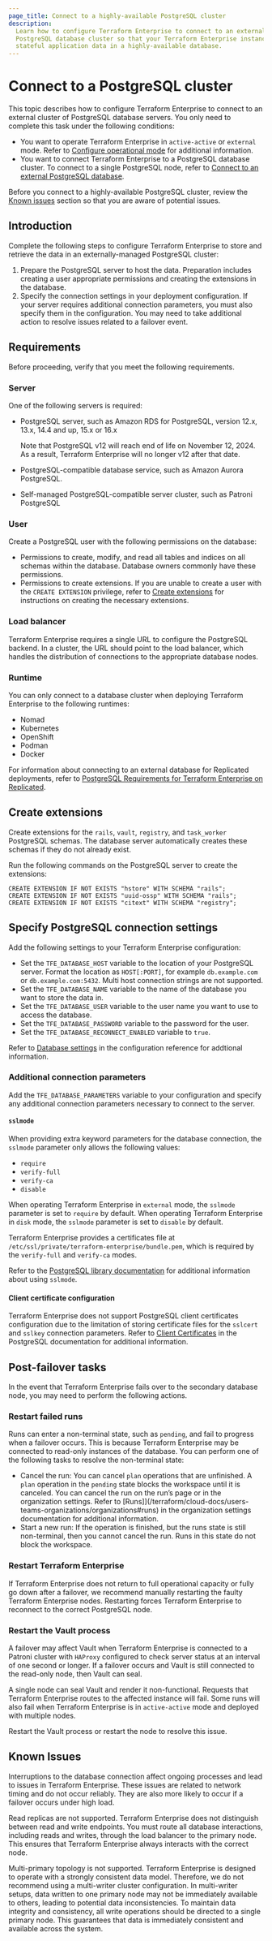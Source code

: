 ```yaml
---
page_title: Connect to a highly-available PostgreSQL cluster
description:
  Learn how to configure Terraform Enterprise to connect to an external
  PostgreSQL database cluster so that your Terraform Enterprise instances can store
  stateful application data in a highly-available database.
---
```


# Connect to a PostgreSQL cluster

This topic describes how to configure Terraform Enterprise to connect to an
external cluster of PostgreSQL database servers. 
You only need to complete this task under the following conditions:

- You want to operate Terraform Enterprise in `active-active` or `external` mode. Refer to [Configure operational mode](/terraform/enterprise/deploy/configuration/storage/configure-mode) for additional information.
- You want to connect Terraform Enterprise to a PostgreSQL database cluster. To connect to a single PostgreSQL node, refer to [Connect to an external PostgreSQL database](/terraform/enterprise/deploy/configuration/storage/connect-database/postgres). 

Before you connect to a highly-available PostgreSQL cluster, review the [Known issues](#known-issues) section so that you are aware of potential issues.

## Introduction

Complete the following steps to configure Terraform Enterprise to store and retrieve the data in an externally-managed PostgreSQL cluster:

1. Prepare the PostgreSQL server to host the data. Preparation includes creating
   a user appropriate permissions and creating the extensions in the database.
1. Specify the connection settings in your deployment configuration. If your
   server requires additional connection parameters, you must also specify them
   in the configuration.
You may need to take additional action to resolve issues related to a failover event.

## Requirements

Before proceeding, verify that you meet the following requirements.

### Server

One of the following servers is required:

- PostgreSQL server, such as Amazon RDS for PostgreSQL, version 12.x, 13.x, 14.4
  and up, 15.x or 16.x

  Note that PostgreSQL v12 will reach end of life on November 12, 2024. As a
  result, Terraform Enterprise will no longer v12 after that date.

- PostgreSQL-compatible database service, such as Amazon Aurora PostgreSQL.
- Self-managed PostgreSQL-compatible server cluster, such as Patroni PostgreSQL  

### User

Create a PostgreSQL user with the following permissions on the database:

- Permissions to create, modify, and read all tables and indices on all schemas
  within the database. Database owners commonly have these permissions.
- Permissions to create extensions. If you are unable to create a user with the
  `CREATE EXTENSION` privilege, refer to [Create extensions](#create-extensions)
  for instructions on creating the necessary extensions.

### Load balancer 

Terraform Enterprise requires a single URL to configure the
PostgreSQL backend. In a cluster, the URL should point to the load
balancer, which handles the distribution of connections to the appropriate
database nodes. 

### Runtime

You can only connect to a database cluster when deploying Terraform Enterprise to the following runtimes:

 - Nomad
 - Kubernetes
 - OpenShift
 - Podman
 - Docker
 
For information about connecting to an external database for Replicated deployments, refer to [PostgreSQL Requirements for Terraform Enterprise on Replicated](/terraform/enterprise/deploy/replicated/requirements/data-storage/postgres-requirements).    

## Create extensions

Create extensions for the `rails`, `vault`, `registry`, and `task_worker`
PostgreSQL schemas. The database server automatically creates these schemas if
they do not already exist.

Run the following commands on the PostgreSQL server to create the extensions:

```shell-session
CREATE EXTENSION IF NOT EXISTS "hstore" WITH SCHEMA "rails";
CREATE EXTENSION IF NOT EXISTS "uuid-ossp" WITH SCHEMA "rails";
CREATE EXTENSION IF NOT EXISTS "citext" WITH SCHEMA "registry";
```

## Specify PostgreSQL connection settings

Add the following settings to your Terraform Enterprise configuration:

- Set the `TFE_DATABASE_HOST` variable to the location of your PostgreSQL
  server. Format the location as `HOST[:PORT]`, for example `db.example.com` or
  `db.example.com:5432`. Multi host connection strings are not supported.
- Set the `TFE_DATABASE_NAME` variable to the name of the database you want to
  store the data in.
- Set the `TFE_DATABASE_USER` variable to the user name you want to use to
  access the database.
- Set the `TFE_DATABASE_PASSWORD` variable to the password for the user.
- Set the `TFE_DATABASE_RECONNECT_ENABLED` variable to `true`. 

Refer to
[Database settings](/terraform/enterprise/deploy/reference/configuration#database-settings)
in the configuration reference for addtional information.

### Additional connection parameters

Add the `TFE_DATABASE_PARAMETERS` variable to your configuration and specify any
additional connection parameters necessary to connect to the server.

#### `sslmode`

When providing extra keyword parameters for the database connection, the
`sslmode` parameter only allows the following values:

- `require`
- `verify-full`
- `verify-ca`
- `disable`

When operating Terraform Enterprise in `external` mode, the `sslmode` parameter
is set to `require` by default. When operating Terraform Enterprise in `disk`
mode, the `sslmode` parameter is set to `disable` by default.

Terraform Enterprise provides a certificates file at
`/etc/ssl/private/terraform-enterprise/bundle.pem`, which is required by the
`verify-full` and `verify-ca` modes.

Refer to the
[PostgreSQL library documentation](https://www.postgresql.org/docs/12/libpq-ssl.html)
for additional information about using `sslmode`.

#### Client certificate configuration

Terraform Enterprise does not support PostgreSQL client certificates
configuration due to the limitation of storing certificate files for the
`sslcert` and `sslkey` connection parameters. Refer to
[Client Certificates](https://www.postgresql.org/docs/12/libpq-ssl.html#LIBPQ-SSL-CLIENTCERT)
in the PostgreSQL documentation for additional information.


## Post-failover tasks

In the event that Terraform Enterprise fails over to the secondary database node, you may need to perform the following actions.

### Restart failed runs

Runs can enter a non-terminal state, such as `pending`, and fail to progress when a failover occurs. This is because Terraform Enterprise may be connected to read-only instances of the database. You can perform one of the following tasks to resolve the non-terminal state:

- Cancel the run: You can cancel `plan` operations that are unfinished. A `plan` operation in the `pending` state blocks the workspace until it is canceled. You can cancel the run on the run’s page or in the
  organization settings. Refer to [Runs]](/terraform/cloud-docs/users-teams-organizations/organizations#runs) in the organization settings documentation for additional information.
- Start a new run: If the operation is finished, but the runs state is still non-terminal, then you cannot cancel the run. Runs in this state do not block the workspace.

### Restart Terraform Enterprise

If Terraform Enterprise does not return to full operational
capacity or fully go down after a failover, we recommend
manually restarting the faulty Terraform Enterprise nodes. Restarting
forces Terraform Enterprise to reconnect to the correct PostgreSQL node. 

### Restart the Vault process

A failover may affect Vault when Terraform Enterprise is connected to a Patroni cluster with `HAProxy` configured to check server status at an interval of one second or longer.
If a failover occurs and Vault is still connected to the read-only node, then Vault can seal. 

A single node can seal Vault and render it non-functional. Requests that Terraform Enterprise routes to the affected instance will fail. Some runs will also fail when Terraform Enterprise is in `active-active` mode and deployed with multiple nodes. 

Restart the Vault process or restart the node to resolve this issue.

## Known Issues

Interruptions to the database connection affect ongoing processes and lead to
issues in Terraform Enterprise. These issues are related to network timing and do not occur reliably. 
They are also more likely to occur if a failover occurs under high
load. 

Read replicas are not supported. Terraform Enterprise does not distinguish between read and write endpoints. 
You must route all database interactions, including reads and writes, through the load balancer to the primary node. 
This ensures that Terraform Enterprise always interacts with the correct node.

Multi-primary topology is not supported. Terraform Enterprise is designed to
operate with a strongly consistent data model. Therefore, we do not recommend using a multi-writer
cluster configuration. In multi-writer setups, data written
to one primary node may not be immediately available to others, leading to
potential data inconsistencies. To maintain data integrity and consistency,
all write operations should be directed to a single primary node. This
guarantees that data is immediately consistent and available across the
system.
